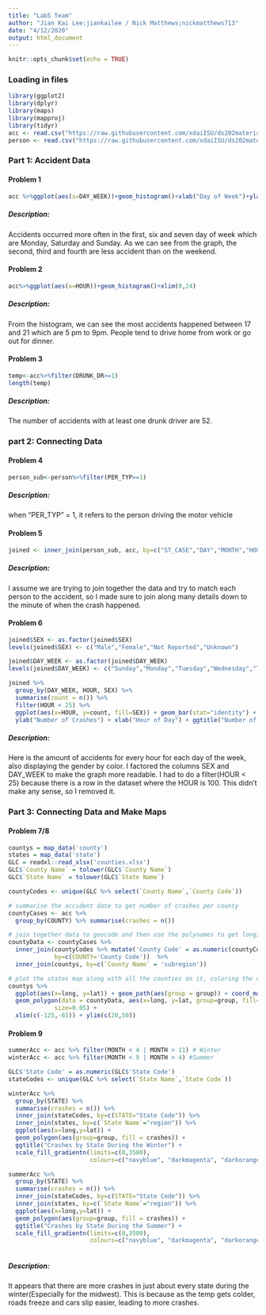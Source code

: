 ```yaml
---
title: "Lab5 Team"
author: "Jian Kai Lee;jiankailee / Nick Matthews;nickmatthews713"
date: "4/12/2020"
output: html_document
---
```


```r
knitr::opts_chunk$set(echo = TRUE)
```

### Loading in files  
```r
library(ggplot2)
library(dplyr)
library(maps)
library(mapproj)
library(tidyr)
acc <- read.csv("https://raw.githubusercontent.com/xdaiISU/ds202materials/master/hwlabs/fars2017/accident.csv", stringsAsFactors = FALSE)
person <- read.csv("https://raw.githubusercontent.com/xdaiISU/ds202materials/master/hwlabs/fars2017/person.csv", stringsAsFactors = FALSE)

```

### Part 1: Accident Data

#### Problem 1
```r
acc %>%ggplot(aes(x=DAY_WEEK))+geom_histogram()+xlab("Day of Week")+ylab("number of accidents")
```

##### Description:  
Accidents occurred more often in the first, six and seven day of week which are Monday, Saturday and Sunday. As we can see from the graph, the second, third and fourth are less accident than on the weekend.

#### Problem 2
```r
acc%>%ggplot(aes(x=HOUR))+geom_histogram()+xlim(0,24)
```

##### Description:  
From the histogram, we can see the most accidents happened between 17 and 21 which are 5 pm to 9pm. People tend to drive home from work or go out for dinner.

#### Problem 3
```r
temp<-acc%>%filter(DRUNK_DR>=1)
length(temp)
```

##### Description:  
The number of accidents with at least one drunk driver are 52.

### part 2: Connecting Data  
#### Problem 4
```r
person_sub<-person%>%filter(PER_TYP==1)
```

##### Description:  
when "PER_TYP" = 1, it refers to the person driving the motor vehicle

#### Problem 5
```r
joined <- inner_join(person_sub, acc, by=c("ST_CASE","DAY","MONTH","HOUR","MINUTE","STATE","VE_FORMS","COUNTY"))
```

##### Description:  
I assume we are trying to join together the data and try to match each person to the accident, so I made sure to join along many details down to the minute of when the crash happened.

#### Problem 6
```r
joined$SEX <- as.factor(joined$SEX)
levels(joined$SEX) <- c("Male","Female","Not Reported","Unknown")

joined$DAY_WEEK <- as.factor(joined$DAY_WEEK)
levels(joined$DAY_WEEK) <- c("Sunday","Monday","Tuesday","Wednesday","Thursday","Friday","Saturday")

joined %>%
  group_by(DAY_WEEK, HOUR, SEX) %>%
  summarise(count = n()) %>%
  filter(HOUR < 25) %>%
  ggplot(aes(x=HOUR, y=count, fill=SEX)) + geom_bar(stat="identity") + facet_wrap(~DAY_WEEK) +
  ylab("Number of Crashes") + xlab("Hour of Day") + ggtitle("Number of Crashes for Each Day of the Week")
```

##### Description:  
Here is the amount of accidents for every hour for each day of the week, also displaying the gender by color. I factored the columns SEX and DAY_WEEK to make the graph more readable. I had to do a filter(HOUR < 25) because there is a row in the dataset where the HOUR is 100. This didn't make any sense, so I removed it.

### Part 3: Connecting Data and Make Maps  
#### Problem 7/8  
```r
countys = map_data('county')
states = map_data('state')
GLC = readxl::read_xlsx('counties.xlsx')
GLC$`County Name` = tolower(GLC$`County Name`)
GLC$`State Name` = tolower(GLC$`State Name`)

countyCodes <- unique(GLC %>% select(`County Name`,`County Code`))

# summarise the accident date to get number of crashes per county
countyCases <- acc %>%
  group_by(COUNTY) %>% summarise(crashes = n())

# join together data to geocode and then use the polynames to get longitude and latitude from counties
countyData <- countyCases %>%
  inner_join(countyCodes %>% mutate('County Code' = as.numeric(countyCodes$'County Code')), 
             by=c(COUNTY='County Code'))  %>%
  inner_join(countys, by=c(`County Name` = 'subregion'))

# plot the states map along with all the counties on it, coloring the counties according to the number of crashes
countys %>%
  ggplot(aes(x=long, y=lat)) + geom_path(aes(group = group)) + coord_map() +
  geom_polygon(data = countyData, aes(x=long, y=lat, group=group, fill=crashes),
             size=0.05) +
  xlim(c(-125,-65)) + ylim(c(20,50))
```

#### Problem 9
```r
summerAcc <- acc %>% filter(MONTH < 4 | MONTH > 11) # Winter
winterAcc <- acc %>% filter(MONTH < 9 | MONTH > 4) #Summer

GLC$'State Code' = as.numeric(GLC$'State Code')
stateCodes <- unique(GLC %>% select(`State Name`,`State Code`))

winterAcc %>%
  group_by(STATE) %>%
  summarise(crashes = n()) %>%
  inner_join(stateCodes, by=c(STATE="State Code")) %>%
  inner_join(states, by=c(`State Name`="region")) %>%
  ggplot(aes(x=long,y=lat)) +
  geom_polygon(aes(group=group, fill = crashes)) +
  ggtitle("Crashes by State During the Winter") +
  scale_fill_gradientn(limits=c(0,3500), 
                       colours=c("navyblue", "darkmagenta", "darkorange1"))

summerAcc %>%
  group_by(STATE) %>%
  summarise(crashes = n()) %>%
  inner_join(stateCodes, by=c(STATE="State Code")) %>%
  inner_join(states, by=c(`State Name`="region")) %>%
  ggplot(aes(x=long,y=lat)) +
  geom_polygon(aes(group=group, fill = crashes)) +
  ggtitle("Crashes by State During the Summer") +
  scale_fill_gradientn(limits=c(0,3500), 
                       colours=c("navyblue", "darkmagenta", "darkorange1"))
  
```

##### Description:  
It appears that there are more crashes in just about every state during the winter(Especially for the midwest). This is because as the temp gets colder, roads freeze and cars slip easier, leading to more crashes.
